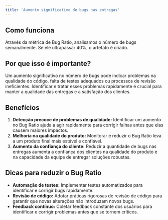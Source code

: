 ```yaml
---
title: 'Aumento significativo de bugs nas entregas'
---
```


## Como funciona

Através da métrica de Bug Ratio, analisamos o número de bugs semanalmente. Se ele ultrapassar 40%, o artefato é criado.

## Por que isso é importante?

Um aumento significativo no número de bugs pode indicar problemas na qualidade do código, falta de testes adequados ou processos de revisão ineficientes. Identificar e tratar esses problemas rapidamente é crucial para manter a qualidade das entregas e a satisfação dos clientes.

## Benefícios

1. **Detecção precoce de problemas de qualidade:** Identificar um aumento no Bug Ratio ajuda a agir rapidamente para corrigir falhas antes que elas causem maiores impactos.
2. **Melhoria na qualidade do produto:** Monitorar e reduzir o Bug Ratio leva a um produto final mais estável e confiável.
3. **Aumento da confiança do cliente:** Reduzir a quantidade de bugs nas entregas aumenta a confiança dos clientes na qualidade do produto e na capacidade da equipe de entregar soluções robustas.

## Dicas para reduzir o Bug Ratio

- **Automação de testes:** Implementar testes automatizados para identificar e corrigir bugs rapidamente.
- **Revisão de código:** Adotar práticas rigorosas de revisão de código para garantir que novas alterações não introduzam novos bugs.
- **Feedback contínuo:** Coletar feedback constante dos usuários para identificar e corrigir problemas antes que se tornem críticos.
